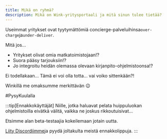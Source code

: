 ```yaml
---
title: Mikä on ryhmä?
description: Mikä on Wink-yritysportaali ja mitä sinun tulee tietää?
---
```


<CloudinaryImage width="700" height="525" resize="scale" quality="best" alt="Ryhmät tulossa pian" src="academy/group-coming-soon" errorImage="noimage_opaque_nyrtl0.png" />


Useimmat yritykset ovat tyytymättömiä concierge-palveluihinsa`over-charge`ja`under-deliver`.

Mitä jos...

* Yritykset olivat omia matkatoimistojaan!?
* Suora pääsy tarjouksiin!?
* Jo integroitu heidän olemassa olevaan kirjanpito-ohjelmistoonsa!?

Ei todellakaan… Tämä ei voi olla totta… vai voiko sittenkään?!

Winkillä me omaksumme merkittävän 😉

\#PysyKuulalla

:::tip\[Ennakkokäyttäjät]
Niille, jotka haluavat pelata huippuluokan ohjelmistoilla eivätkä välitä, vaikka ne joskus rikkoutuisivat...

Etsimme alan beta-testaajia kokeilemaan jotain uutta.

[Liity Discordiimme](https://discord.gg/t3YETu8k5n)ja pyydä joltakulta meistä ennakkolippuja.
:::

